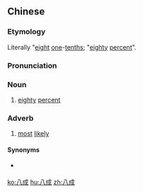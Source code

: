 ==Chinese==
{{zh-forms}}

===Etymology===
Literally "[[eight]] [[one]]-[[tenths]]; "[[eighty]] [[percent]]".

===Pronunciation===
{{zh-pron
|m=bāchéng,er=y
|c=baat3 sing4
|mn=peh-siâⁿ/poeh-siâⁿ
|cat=n,adv
}}

===Noun===
{{zh-noun}}

# [[eighty]] [[percent]]

===Adverb===
{{zh-adv}}

# {{lb|zh|colloquial}} [[most]] [[likely]]

====Synonyms====
* {{qualifier|Cantonese}} {{zh-l|九成九}}

[[ko:八成]]
[[hu:八成]]
[[zh:八成]]